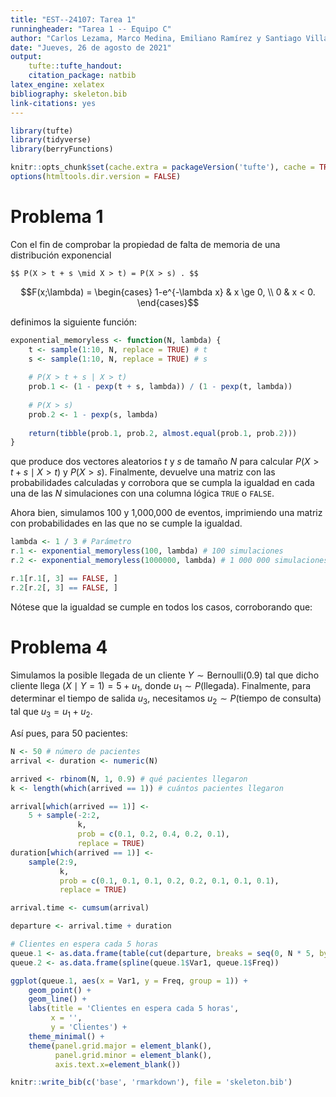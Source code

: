 ```yaml
---
title: "EST--24107: Tarea 1"
runningheader: "Tarea 1 -- Equipo C"
author: "Carlos Lezama, Marco Medina, Emiliano Ramírez y Santiago Villarreal"
date: "Jueves, 26 de agosto de 2021"
output:
    tufte::tufte_handout:
    citation_package: natbib
latex_engine: xelatex
bibliography: skeleton.bib
link-citations: yes
---
```


```r
library(tufte)
library(tidyverse)
library(berryFunctions)

knitr::opts_chunk$set(cache.extra = packageVersion('tufte'), cache = TRUE)
options(htmltools.dir.version = FALSE)
```

# Problema 1

Con el fin de comprobar la propiedad de falta de memoria de una distribución exponencial

```marginfigure
$$ P(X > t + s \mid X > t) = P(X > s) . $$
```

$$F(x;\lambda) = 
\begin{cases}
1-e^{-\lambda x} & x \ge 0, \\
0 & x < 0.
\end{cases}$$

definimos la  siguiente función:

```r
exponential_memoryless <- function(N, lambda) {
    t <- sample(1:10, N, replace = TRUE) # t
    s <- sample(1:10, N, replace = TRUE) # s
    
    # P(X > t + s | X > t)
    prob.1 <- (1 - pexp(t + s, lambda)) / (1 - pexp(t, lambda))
    
    # P(X > s)
    prob.2 <- 1 - pexp(s, lambda)
    
    return(tibble(prob.1, prob.2, almost.equal(prob.1, prob.2)))
}
```

que produce dos vectores aleatorios $t$ y $s$ de tamaño $N$ para calcular $P(X > t + s \mid X > t)$ y $P(X > s)$. Finalmente, devuelve una matriz con las probabilidades calculadas y corrobora que se cumpla la igualdad en cada una de las $N$ simulaciones con una columna lógica `TRUE` o `FALSE`.

Ahora bien, simulamos 100 y 1,000,000 de eventos, imprimiendo una matriz con probabilidades en las que no se cumple la igualdad.

```r
lambda <- 1 / 3 # Parámetro
r.1 <- exponential_memoryless(100, lambda) # 100 simulaciones
r.2 <- exponential_memoryless(1000000, lambda) # 1 000 000 simulaciones

r.1[r.1[, 3] == FALSE, ]
r.2[r.2[, 3] == FALSE, ]
```

Nótese que la igualdad se cumple en todos los casos, corroborando que:

\begin{align*}
P(X > t + s \mid X > t) &= \frac{P\left(X > t + s, X > t \right)}{P(X > t)}\\
                        &= \frac{P(X > t + s)}{P(X > t)}\\
                        &= \frac{1 - F_X(t + s)}{1 - F_X(t)}\\
                        &= \frac{e^{-\lambda (t + s)}}{e^{-\lambda t}}\\
                        &= e^{-\lambda s}\\
                        &= P(X > s) .
\end{align*}

# Problema 4

Simulamos la posible llegada de un cliente $Y \sim \text{Bernoulli}(0.9)$ tal que dicho cliente llega $(X \mid Y = 1) = 5 + u_1$, donde $u_1 \sim P(\text{llegada})$. Finalmente, para determinar el tiempo de salida $u_3$, necesitamos $u_2 \sim P(\text{tiempo de consulta})$ tal que $u_3 = u_1 + u_2$.

Así pues, para 50 pacientes:

```r
N <- 50 # número de pacientes
arrival <- duration <- numeric(N)

arrived <- rbinom(N, 1, 0.9) # qué pacientes llegaron
k <- length(which(arrived == 1)) # cuántos pacientes llegaron

arrival[which(arrived == 1)] <-
    5 + sample(-2:2,
               k,
               prob = c(0.1, 0.2, 0.4, 0.2, 0.1),
               replace = TRUE)
duration[which(arrived == 1)] <-
    sample(2:9,
           k,
           prob = c(0.1, 0.1, 0.1, 0.2, 0.2, 0.1, 0.1, 0.1),
           replace = TRUE)

arrival.time <- cumsum(arrival)

departure <- arrival.time + duration

# Clientes en espera cada 5 horas
queue.1 <- as.data.frame(table(cut(departure, breaks = seq(0, N * 5, by = 5))))
queue.2 <- as.data.frame(spline(queue.1$Var1, queue.1$Freq))
```

```r
ggplot(queue.1, aes(x = Var1, y = Freq, group = 1)) +
    geom_point() +
    geom_line() +
    labs(title = 'Clientes en espera cada 5 horas',
         x = '',
         y = 'Clientes') +
    theme_minimal() +
    theme(panel.grid.major = element_blank(),
          panel.grid.minor = element_blank(),
          axis.text.x=element_blank())
```

```r
knitr::write_bib(c('base', 'rmarkdown'), file = 'skeleton.bib')
```
